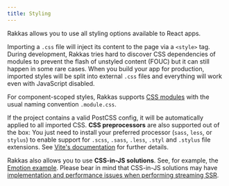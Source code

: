```yaml
---
title: Styling
---
```


Rakkas allows you to use all styling options available to React apps.

Importing a `.css` file will inject its content to the page via a `<style>` tag. During development, Rakkas tries hard to discover CSS dependencies of modules to prevent the flash of unstyled content (FOUC) but it can still happen in some rare cases. When you build your app for production, imported styles will be split into external `.css` files and everything will work even with JavaScript disabled.

For component-scoped styles, Rakkas supports [CSS modules](https://github.com/css-modules/css-modules) with the usual naming convention `.module.css`.

If the project contains a valid PostCSS config, it will be automatically applied to all imported CSS. **CSS preprocessors** are also supported out of the box: You just need to install your preferred processor (`sass`, `less`, or `stylus`) to enable support for `.scss`, `.sass`, `.less`, `.styl` and `.stylus` file extensions. See [Vite's documentation](https://vitejs.dev/guide/features.html#css) for further details.

Rakkas also allows you to use **CSS-in-JS solutions**. See, for example, the [Emotion example](https://github.com/rakkasjs/rakkasjs/tree/main/examples/emotion). Please bear in mind that CSS-in-JS solutions may have [implementation and performance issues when performing streaming SSR](https://github.com/reactwg/react-18/discussions/110).
